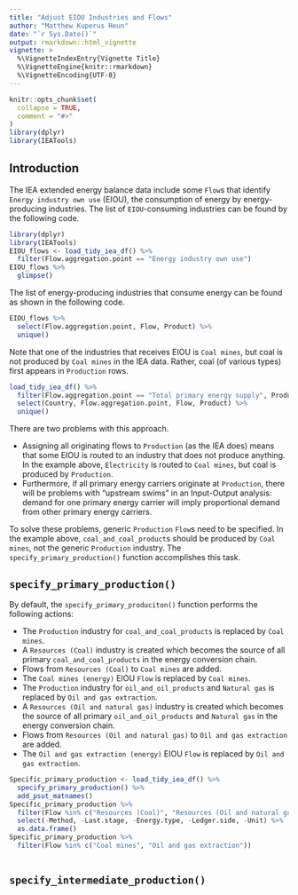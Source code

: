 ```yaml
---
title: "Adjust EIOU Industries and Flows"
author: "Matthew Kuperus Heun"
date: "`r Sys.Date()`"
output: rmarkdown::html_vignette
vignette: >
  %\VignetteIndexEntry{Vignette Title}
  %\VignetteEngine{knitr::rmarkdown}
  %\VignetteEncoding{UTF-8}
---
```


```r
knitr::opts_chunk$set(
  collapse = TRUE,
  comment = "#>"
)
library(dplyr)
library(IEATools)
```

## Introduction

The IEA extended energy balance data include 
some `Flow`s that identify `Energy industry own use` (EIOU), 
the consumption of energy by energy-producing industries.
The list of `EIOU`-consuming industries can be found by the following code.

```r
library(dplyr)
library(IEATools)
EIOU_flows <- load_tidy_iea_df() %>% 
  filter(Flow.aggregation.point == "Energy industry own use")
EIOU_flows %>% 
  glimpse()
```

The list of energy-producing industries that consume energy 
can be found as shown in the following code.

```r
EIOU_flows %>% 
  select(Flow.aggregation.point, Flow, Product) %>% 
  unique()
```

Note that one of the industries that receives EIOU is `Coal mines`, 
but coal is not produced by `Coal mines` in the IEA data. 
Rather, coal (of various types) first appears in `Production` rows.

```r
load_tidy_iea_df() %>% 
  filter(Flow.aggregation.point == "Total primary energy supply", Product %in% coal_and_coal_products) %>% 
  select(Country, Flow.aggregation.point, Flow, Product) %>% 
  unique()
```

There are two problems with this approach.

* Assigning all originating flows to `Production` (as the IEA does)
  means that some EIOU is routed to an industry that does not produce anything.
  In the example above, `Electricity` is routed to `Coal mines`, but
  coal is produced by `Production`.
* Furthermore, if all primary energy carriers originate at `Production`,
  there will be problems with "upstream swims" in an Input-Output analysis:
  demand for one primary energy carrier will imply proportional demand from other primary energy carriers.
  
To solve these problems,
generic `Production` `Flow`s need to be specified.
In the example above, 
`coal_and_coal_product`s should be produced by `Coal mines`, 
not the generic `Production` industry. 
The `specify_primary_production()` function accomplishes this task.

## `specify_primary_production()`

By default, the `specify_primary_produciton()` function
performs the following actions:

* The `Production` industry for `coal_and_coal_products` 
  is replaced by `Coal mines`.
* A `Resources (Coal)` industry is created which becomes the 
  source of all primary `coal_and_coal_products` in the energy conversion chain.
* Flows from `Resources (Coal)` to `Coal mines` are added.
* The `Coal mines (energy)` EIOU `Flow` is replaced by `Coal mines`.
* The `Production` industry for `oil_and_oil_products` and `Natural gas`
  is replaced by `Oil and gas extraction`.
* A `Resources (Oil and natural gas)` industry is created which becomes the 
  source of all primary `oil_and_oil_products` and `Natural gas` in the energy conversion chain.
* Flows from `Resources (Oil and natural gas)` to `Oil and gas extraction` are added.
* The `Oil and gas extraction (energy)` EIOU `Flow` is replaced by `Oil and gas extraction`.

```r
Specific_primary_production <- load_tidy_iea_df() %>% 
  specify_primary_production() %>% 
  add_psut_matnames()
Specific_primary_production %>% 
  filter(Flow %in% c("Resources (Coal)", "Resources (Oil and natural gas)")) %>%
  select(-Method, -Last.stage, -Energy.type, -Ledger.side, -Unit) %>% 
  as.data.frame()
Specific_primary_production %>% 
  filter(Flow %in% c("Coal mines", "Oil and gas extraction"))
  

```


## `specify_intermediate_production()`

